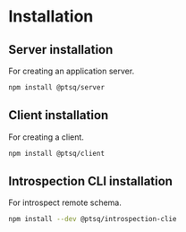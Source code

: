 # Installation

## Server installation

For creating an application server.

```sh npm2yarn
npm install @ptsq/server
```

## Client installation

For creating a client.

```sh npm2yarn
npm install @ptsq/client
```

## Introspection CLI installation

For introspect remote schema.

```sh npm2yarn
npm install --dev @ptsq/introspection-clie
```
